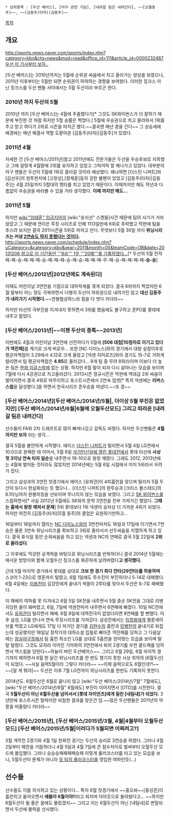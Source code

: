  * 상위항목 : [두산 베어스], [야구 관련 기담], [내려갈 팀은 내려간다], ~~[오월동주]~~, ~~[김동주(타자)|김동주]~~

{{{#!html
<div style="border: 3px solid Orange;padding:10px;margin-bottom:-40px"><b style="font-size:18px">주의. 비하적 내용이 포함된 문서입니다.</b><br><br>본 항목과 하위 항목은 불쾌감을 느낄 수 있는 <a href="http://rigvedawiki.net/r1/wiki.php/욕설">욕설</a> 등의 비하적 내용에 대한 직접·간접적인 언급 혹은 설명을 포함하고 있습니다. 열람시 주의를 요하며, 원하지 않을 경우 이 문서를 닫아 주세요.
</div>
}}}

[[목차]]
== 개요 ==
[[http://sports.news.naver.com/sports/index.nhn?category=kbo&ctg=news&mod=read&office_id=111&article_id=0000232487 우선 이 기사부터 보자..]]

[두산 베어스]는 2010년까지는 5월에 순위권 싸움에서 치고 올라가는 양상을 보였으나, 2011년 이후부터는 5월만 되면 순위권이 하락하는 경향을 보여왔다. 이러한 징크스 아닌 징크스를 두산 팬들 사이에서는 5월 두산이라 부르곤 한다.

=== 2010년 까지 두산의 5월 ===
2010년 까지 [두산 베어스]는 4월에 주춤했다가[* 그것도 SK와이번스가 더 잘하기 때문에 부진한 것 처럼 하지만 5할 승률은 찍었다.] 5월에 우승권으로 치고 올라와서 1위를 주고 받고 하다가 2위로 시즌을 마치곤 했다.~~결국엔 매년 콩을 간다~~ 그 상승세에 배경에는 매년 해결사 역할 도맡아온 [김동주(타자)|김동주]가 있었다.
=== 2011년 4월 ===
자세한 건 [두산 베어스/2011년]참고
2011년에도 전문가들은 두산을 우승후보로 지목했고 그에 걸맞게 4월말에 2위를 유지하고 있었고 그럭저럭 잘 해나가고 있었다. 대부분의 야구 팬들은 두산이 5월에 1위로 올라갈 것이라 예상했다. 왜냐하면 [더스틴 니퍼트]와 [김선우]의 원투펀치에 [고창성],[정재훈]등의 강한 불펜이 있었고 [김동주(타자)|김동주]는 4월 25일까지 5할대의 맹타를 치고 있었기 때문이다. 이때까지만 해도 작년과 다름없이 우승권을 바라볼 수 있을 거라 생각했다. '''이때 까지만 해도...'''
=== 2011년 5월 ===
하지만 [[wiki:"임태훈" 임금지어]]의 [wiki:"송지선" 스캔들]사건 때문에 팀의 사기가 가라앉았고 그 때문에 연이은 루징 시리즈로 인해 1113일만에 6위로 추락했고 막판에 팀을 추스려 보지만 결국 2011시즌을 5위로 마치고 만다.
무엇보다 5월 30일 까지 '''위닝시리즈는 커녕 [[LG 트윈스/2014년/3월~4월|2연승도 하지 못했다는 것이다]].'''
[[http://sports.news.naver.com/schedule/index.nhn?uCategory=&category=kbo&year=2011&month=05&teamCode=OB&date=20131206 참고로 이 기간동안 '''6승''' 1무 '''20패'''를 기록하였다...]][* 두산의 5월 전적 패-패-승-패-패-패-승-패-패-패-승-패-승-패-패-패-무-패-승-패-패-패-패-'''승-승''']
=== [두산 베어스/2012년|2012년에도 계속된다] ===
이때도 어린이날 3연전을 기점으로 대하락세를 겪게 되었다. 결국 6위까지 찍었지만 6월 말부터 어느 정도 극복하면서 다행히 두산이 하위권으로 내려가진 않고 '''대신 김동주가 내려가기 시작했다.'''~~연봉협상하느라 힘을 다 썻다 카더라~~

하지만 타선의 극부진을 이겨내지 못하면서 3위를 했음에도 불구하고 준PO를 롯데에 내주고 말았다.
=== [두산 베어스/2013년|~~이젠 두산의 종특~~2013년] ===
이번에도 4월과 어린이날 3연전에 선전하다가 5월에 '''[508 대첩|10점차로 이기고 있다가 역전패]'''를 계기로 크게 버로우... 또한 [NC 다이노스]와의 경기에서 대량 실점이후로 평균자책점이 3.29에서 4.12로 크게 올랐고 [넥센 히어로즈]와의 경기도 15-7로 거하게 털리면서 팀 평균자책점은 '''4.85'''로 올라갔다... 9개 팀 중 무려 8위(!)이며 이보다 더 높은 팀은 [[한화 이글스]]밖에 없는 상황. 하지만 6월 말이 되자 다시 살아나는 모습을 보이며 7월에 다시 4강권으로 치고올라갔다. 2013시즌 정규시즌은 막판에 역대급 2위 싸움이 벌어지면서 결국 4위로 마무리하고 포스트시즌에서 2연속 업셋[* 특히 넥센에는 '''리버스스윕'''을 달성했다.]을 하면서 한국시리즈 준우승을 따냈다.~~또 콩~~
=== [두산 베어스/2014년][두산 베어스/2014년/5월|, 더이상 5월 부진은 없었지만] [두산 베어스/2014년/6월|6월에 오월두산모드] 그리고 따라온 [내려갈 팀은 내려간다] ===
선수들이 FA와 2차 드래프트로 많이 빠져나갔고 감독도 바꿨다. 하지만 두산팬들은 '''4월까지만 보자''' 라는 생각...

결국 5월을 불안하게 시작했다. 에이스 [[더스틴 니퍼트]]가 털리면서 5월 4일 LG전에서 10:0으로 완패한 데 이어서, 5월 6일 [[506 대첩|석가탄신일에 열린 롯데전]]에서 롯데 타선에 '''사상 첫 3이닝 연속 타자 일순'''을 내주면서 19-10으로 왕창 깨졌다. 그래도 2012, 2013년에는 4월에 벌어둔 것이라도 많았지만 2014년에는 5월 6일 시점에서 이미 5위라서 우려가 컸다.

그리고 삼성과의 3연전 첫경기에서 에이스 [유희관]이 4피홈런을 맞으며 털리자 5월 두산이 또다시 현실화되는 듯 했으나... [더스틴 니퍼트]의 완투승과 [크리스 볼스테드]의 8.1이닝까지 완봉피칭을 선보이며 무너지지 않는 모습을 보였다. 그리고 [[SK 와이번스]]를 스윕하면서[* 사실 2012년 5월에도 SK와의 문학 3연전을 전부 가져가긴 했었다. '''그때는 홈에서 왕창 깨져서 문제'''] 5위 롯데보다 1위 넥센이 승차상 더 가까운 4위가 되었다. 하지만 여전히 [김동주(타자)|5월 동주]의 콜업은 요원하기만하고...

16일부터 18일까지 열리는 [[NC 다이노스]]와의 3연전마저도 16일과 17일에 이기면서 7연승은 물론 3연속 위닝시리즈를 확보하고 3위로 올라서서 선두싸움을 치열하게 하고 있다. 결국 휴식일 동안 순위싸움을 하고 있는 넥센과 NC의 연패로 결국 5월 22일에 '''2위로 올라섰다'''.

그 이후에도 막강한 공격력을 바탕으로 위닝시리즈를 반복하더니 결국 2014년 5월에는 매서운 방망이와 함께 오월두산 징크스를 화끈하게 날려버렸다'''고 생각했다.'''

근데 5월 마지막 경기에서 롯데를 상대로 '''크보 한 경기 최다 안타(29안타)를 허용하며''' 스코어 1-23으로 영혼까지 털렸고, 6월 1일에도 투수진이 부진하더니 5-14로 대패했다. 6월 4일에는 [[이용찬]]이 김강민에게 끝내기 싹쓸이 2루타를 맞아서 두산은 8-7로 패배했다.

이 패배의 여파를 못 이겨내고 6월 5일 SK전을 내주면서 5월 중순 SK전을 그대로 리벤지당한 꼴이 돼버렸고, 6일, 7일에 넥센전마저 내주면서 6연패에 빠졌다. 10일 NC전에서도 [[유희관]]이 털리면서 패배. 6월 8일에 대역전극이 없었더라면 8연패를 할 뻔했다. 이후 삼성, LG를 만나서 연속 루징시리즈를 가져갔다. 삼성전에서는 [[임창용]]에게 블론세이브를 먹였고 LG에게도 17일 다 져가던 경기를 [[김현수]]의 홈런과 [[민병헌]]의 끝내기로 뒤집는데 성공했지만 18일날 정작가의 대하소설 집필로 뼈아픈 역전패를 당하고 그 다음날에는 [[잠실야구장]]에서 팀 홈런 최소인 LG를 상대로 5홈런을 얻어맞는 모습을 보이며 탈탈 털렸다. 그것도 모자라 이어진 기아와의 3연전에서 뒤의 2경기를 우천 콜드패를 당하면서 역스윕을 당한다~~하늘이 버린 두산베어스~~. 그리고 6월 29일, 6월 마지막 경기까지 패하면서 6월 한 달간 위닝시리즈를 한 번도 챙기지 못한 사상 최악의 [6월두산]이 되었다. ~~사실 음력5월이라 그렇다 카더라~~ ~~이제 음력으로도 6월인데?!~~ ~~[알 게 뭐야]~~  두산은 이후 7월 LG전까지 위닝시리즈를 한번도 기록하지 못한다.

2014년도. 6월두산은 6월로 끝나지 않고 [wiki:"두산 베어스/2014년/7월" 7월에도], [wiki:"두산 베어스/2014년/8월" 8월에도] 부진이 이어지면서 [DTD]를 시전한다. 결국 '''5월두산이 아닌 6월두산을 넘어서서 [롯데 자이언츠]에게 밀린 [내팀내]가 되었다.''' 3년만에 포스트시즌 탈락이란 비참한 결과를 맞은건 덤.~~많은 두산팬들은 2011년의 악몽을 떠올랐다 카더라~~


=== [두산 베어스/2015년], [두산 베어스/2015년/3월, 4월|4월부터 오월두산 모드] [두산 베어스/2015년/5월|이러다가 5월되면 어쩌려고?] ===

3월 개막전 2경기와 4월 1일 한화전 경기는 두산의 승리로 3연승을 하였다. 그러나 4월 2일부터 패전을 거듭하더니 4월 5일과 4월 7일에 큰 점수차이로 벌써부터 오월두산 모드에 돌입했다. 그러나 승승승패패패패승패 이렇게 롤러코스터를 타고 있는 모습을 보니, 5월두산이 문제가 아니라 [[장원준|모 팀의 롤러코스터]]를 영입한 여파인듯(...)

== 선수들 ==
선수들도 이를 의식하고 있는 상황이다... 특히 6월 첫경기에서 ~~홍오바~~[홍성흔]이 홈런치고 들어오면서 '''얘들아 6월이야!!'''라고 외치며 덕아웃으로 돌아왔다고... ~~하지만 6월두산이 될 줄은 꿈에도 몰랐겠지~~ 그리고 이는 6월두산이 아닌 [내팀내]로 변질되면서 두산에 몰락을 선사했다.
